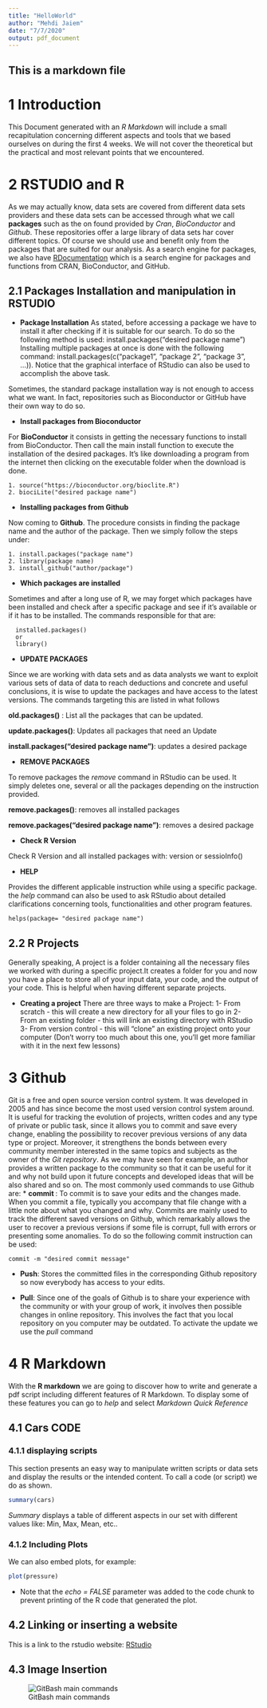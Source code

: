 ```yaml
---
title: "HelloWorld"
author: "Mehdi Jaiem"
date: "7/7/2020"
output: pdf_document
---
```


## This is a markdown file


# 1 Introduction
This Document generated with an *R Markdown* will include a small recapitulation concerning different aspects and tools that we based ourselves on during the first 4 weeks. We will not cover the theoretical but the practical and most relevant points that we encountered.

# 2 RSTUDIO and R
As we may actually know, data sets are covered from different data sets providers and these data sets can be accessed through what we call **packages** such as the on found provided by *Cran*, *BioConductor* and *Github*.
These repositories offer a large library of data sets har cover different topics. Of course we should use and benefit only from the packages that are suited for our analysis. 
As a search engine for packages, we also have [RDocumentation](https://www.rdocumentation.org/) which is a search engine for packages and functions from CRAN, BioConductor, and GitHub.

## 2.1 Packages Installation and manipulation in RSTUDIO

* **Package Installation**
As stated, before accessing a package we have to install it after checking if it is suitable for our search. To do so the following method is used:
install.packages("desired package name")
Installing multiple packages at once is done with the following command:
install.packages(c("package1", "package 2", "package 3", ...)). Notice that the graphical interface of RStudio can also be used to accomplish the above task.

Sometimes, the standard package installation way is not enough to access what we want. In fact, repositories such as Bioconductor or GitHub have their own way to do so.

* **Install packages from Bioconductor**

For **BioConductor** it consists in getting the necessary functions to install from BioConductor. Then call the main install function to execute the installation of the desired packages. It's like downloading a program from the internet then clicking on the executable folder when the download is done.
```
1. source("https://bioconductor.org/bioclite.R")
2. biociLite("desired package name")
```

* **Installing packages from Github**

Now coming to **Github**. The procedure consists in finding the package name and the author of the package.
Then we simply follow the steps under:
```
1. install.packages("package name")
2. library(package name)
3. install_github("author/package")
```
* **Which packages are installed**

Sometimes and after a long use of R, we may forget which packages have been installed and check after a specific package and see if it's available or if it has to be installed. The commands responsible for that are:

```
  installed.packages() 
  or
  library()
```

* **UPDATE PACKAGES**

Since we are working with data sets and as data analysts we want to exploit various sets of data of data to reach deductions and concrete and useful conclusions, it is wise to update the packages and have access to the latest versions. The commands targeting this are listed in what follows

**old.packages()** : List all the packages that can be updated.

**update.packages()**: Updates all packages that need an Update

**install.packages("desired package name")**: updates a desired package 

* **REMOVE PACKAGES**

To remove packages the *remove* command in RStudio can be used. It simply deletes one, several or all the packages depending on the instruction provided.

**remove.packages()**: removes all installed packages

**remove.packages("desired package name")**: removes a desired package

* **Check R Version**

Check R Version and all installed packages with:
version 
or 
sessioInfo()

* **HELP**

Provides the different applicable instruction while using a specific package. the *help* command can also be used to ask RStudio about detailed clarifications concerning tools, functionalities and other program features.

```
helps(package= "desired package name")
```
## 2.2 R Projects

Generally speaking, A project is a folder containing all the necessary files we worked with during a specific project.It creates a folder for you and now you have a place to store all of your input data, your code, and the output of your code. This is helpful when having different separate projects.

* **Creating a project**
There are three ways to make a Project:
1- From scratch - this will create a new directory for all your files to go in
2- From an existing folder - this will link an existing directory with RStudio
3- From version control - this will “clone” an existing project onto your computer (Don’t worry too much about this one, you’ll get more familiar with it in the next few lessons)

# 3 Github
Git is a free and open source version control system. It was developed in 2005 and has since become the most used version control system around. It is useful for tracking the evolution of projects, written codes and any type of private or public task, since it allows you to commit and save every change, enabling the possibility to recover previous versions of any data type or project.
Moreover, it strengthens the bonds between every community member interested in the same topics and subjects as the owner of the *Git repository*. As we may have seen for example, an author provides a written package to the community so that it can be useful for it and why not build upon it future concepts and developed ideas that will be also shared and so on.
The most commonly used commands to use Github are:
* **commit **: To commit is to save your edits and the changes made. When you commit a file, typically you accompany that file change with a little note about what you changed and why. Commits are mainly used to track the different saved versions on Github, which remarkably allows the user to recover a previous versions if some file is corrupt, full with errors or presenting some anomalies. To do so the following commit instruction can be used: 
```
commit -m "desired commit message"
```

* **Push**: Stores the committed files in the corresponding Github repository so now everybody has access to your edits.

* **Pull**: Since one of the goals of Github is to share your experience with the community or with your group of work, it involves then possible changes in online repository. This involves the fact that you local repository on you computer may be outdated. To activate the update we use the *pull* command

# 4 R Markdown

With the **R markdown** we are going to discover how to write and generate a pdf script including different features of R Markdown. 
To display some of these features you can go to *help* and select *Markdown Quick Reference*

## 4.1 Cars CODE

### 4.1.1 displaying scripts

This section presents an easy way to manipulate written scripts or data sets and display the results or the intended content. To call a code (or script) we do as shown.

```r
summary(cars)
```
*Summary* displays a table of different aspects in our set with different values like: Min, Max, Mean, etc..

### 4.1.2 Including Plots

We can also embed plots, for example:

```r
plot(pressure)
```

* Note that the *echo = FALSE* parameter was added to the code chunk to prevent printing of the R code that generated the plot.

## 4.2 Linking or inserting a website

This is a link to the rstudio website:
[RStudio](https://www.rstudio.com)

## 4.3 Image Insertion

![GitBash main commands](C:\Users\Mehdi\RSTUDIO_Coursera\RSTUDIO/GitSteps)

